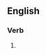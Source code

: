 {{also|préposés|préposes}}

==English==

===Verb===
{{head|en|verb form}}

# {{en-third-person singular of|prepose}}